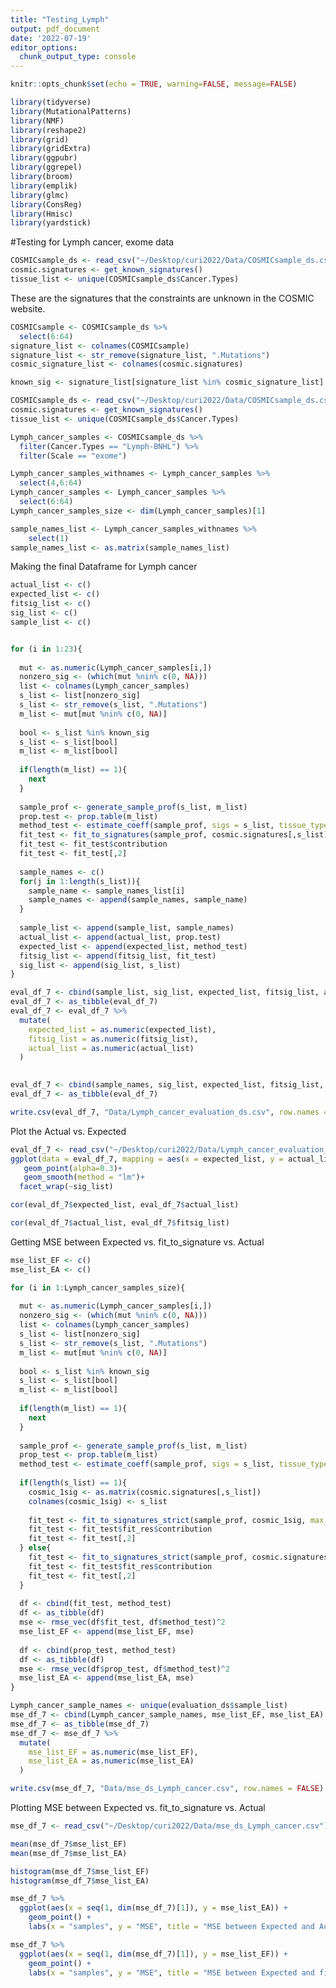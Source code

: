 ```yaml
---
title: "Testing_Lymph"
output: pdf_document
date: '2022-07-19'
editor_options: 
  chunk_output_type: console
---
```


```r
knitr::opts_chunk$set(echo = TRUE, warning=FALSE, message=FALSE)

library(tidyverse)
library(MutationalPatterns)
library(NMF)
library(reshape2)
library(grid)
library(gridExtra)
library(ggpubr)
library(ggrepel)
library(broom)
library(emplik)
library(glmc)
library(ConsReg)
library(Hmisc)
library(yardstick)

```


#Testing for Lymph cancer, exome data
```r
COSMICsample_ds <- read_csv("~/Desktop/curi2022/Data/COSMICsample_ds.csv")
cosmic.signatures <- get_known_signatures()
tissue_list <- unique(COSMICsample_ds$Cancer.Types)
```

These are the signatures that the constraints are unknown in the COSMIC website.
```r
COSMICsample <- COSMICsample_ds %>%
  select(6:64) 
signature_list <- colnames(COSMICsample)
signature_list <- str_remove(signature_list, ".Mutations")
cosmic_signature_list <- colnames(cosmic.signatures)

known_sig <- signature_list[signature_list %in% cosmic_signature_list]
```


```r

COSMICsample_ds <- read_csv("~/Desktop/curi2022/Data/COSMICsample_ds.csv")
cosmic.signatures <- get_known_signatures()
tissue_list <- unique(COSMICsample_ds$Cancer.Types)

Lymph_cancer_samples <- COSMICsample_ds %>%
  filter(Cancer.Types == "Lymph-BNHL") %>%
  filter(Scale == "exome")

Lymph_cancer_samples_withnames <- Lymph_cancer_samples %>%
  select(4,6:64) 
Lymph_cancer_samples <- Lymph_cancer_samples %>%
  select(6:64) 
Lymph_cancer_samples_size <- dim(Lymph_cancer_samples)[1]

sample_names_list <- Lymph_cancer_samples_withnames %>%
    select(1)
sample_names_list <- as.matrix(sample_names_list)
```


Making the final Dataframe for Lymph cancer 


```r

actual_list <- c()
expected_list <- c()
fitsig_list <- c()
sig_list <- c()
sample_list <- c()


for (i in 1:23){
  
  mut <- as.numeric(Lymph_cancer_samples[i,])
  nonzero_sig <- (which(mut %nin% c(0, NA)))
  list <- colnames(Lymph_cancer_samples)
  s_list <- list[nonzero_sig]
  s_list <- str_remove(s_list, ".Mutations")
  m_list <- mut[mut %nin% c(0, NA)]
  
  bool <- s_list %in% known_sig
  s_list <- s_list[bool]
  m_list <- m_list[bool]
  
  if(length(m_list) == 1){
    next
  }
  
  sample_prof <- generate_sample_prof(s_list, m_list)
  prop.test <- prop.table(m_list)
  method_test <- estimate_coeff(sample_prof, sigs = s_list, tissue_type = "DLBC", scale = "exome", quantiles = c("5%", "95%"), mb_size = 50)
  fit_test <- fit_to_signatures(sample_prof, cosmic.signatures[,s_list])
  fit_test <- fit_test$contribution
  fit_test <- fit_test[,2]
  
  sample_names <- c()
  for(j in 1:length(s_list)){
    sample_name <- sample_names_list[i]
    sample_names <- append(sample_names, sample_name)
  }
  
  sample_list <- append(sample_list, sample_names)
  actual_list <- append(actual_list, prop.test)
  expected_list <- append(expected_list, method_test)
  fitsig_list <- append(fitsig_list, fit_test)
  sig_list <- append(sig_list, s_list)
}

eval_df_7 <- cbind(sample_list, sig_list, expected_list, fitsig_list, actual_list)
eval_df_7 <- as_tibble(eval_df_7)
eval_df_7 <- eval_df_7 %>%
  mutate(
    expected_list = as.numeric(expected_list),
    fitsig_list = as.numeric(fitsig_list),
    actual_list = as.numeric(actual_list)
  )
  

eval_df_7 <- cbind(sample_names, sig_list, expected_list, fitsig_list, actual_list)
eval_df_7 <- as_tibble(eval_df_7)
``` 

```r
write.csv(eval_df_7, "Data/Lymph_cancer_evaluation_ds.csv", row.names = FALSE)
```

Plot the Actual vs. Expected
```r
eval_df_7 <- read_csv("~/Desktop/curi2022/Data/Lymph_cancer_evaluation_ds.csv")
ggplot(data = eval_df_7, mapping = aes(x = expected_list, y = actual_list))+
   geom_point(alpha=0.3)+
   geom_smooth(method = "lm")+
  facet_wrap(~sig_list)

cor(eval_df_7$expected_list, eval_df_7$actual_list)

cor(eval_df_7$actual_list, eval_df_7$fitsig_list)
```

Getting MSE between Expected vs. fit_to_signature vs. Actual
```r
mse_list_EF <- c()
mse_list_EA <- c()

for (i in 1:Lymph_cancer_samples_size){
  
  mut <- as.numeric(Lymph_cancer_samples[i,])
  nonzero_sig <- (which(mut %nin% c(0, NA)))
  list <- colnames(Lymph_cancer_samples)
  s_list <- list[nonzero_sig]
  s_list <- str_remove(s_list, ".Mutations")
  m_list <- mut[mut %nin% c(0, NA)]
  
  bool <- s_list %in% known_sig
  s_list <- s_list[bool]
  m_list <- m_list[bool]
  
  if(length(m_list) == 1){
    next
  }
  
  sample_prof <- generate_sample_prof(s_list, m_list)
  prop_test <- prop.table(m_list)
  method_test <- estimate_coeff(sample_prof, sigs = s_list, tissue_type = "DLBC", scale = "exome", quantiles = c("5%", "95%"), mb_size = 50)
  
  if(length(s_list) == 1){
    cosmic_1sig <- as.matrix(cosmic.signatures[,s_list])
    colnames(cosmic_1sig) <- s_list
    
    fit_test <- fit_to_signatures_strict(sample_prof, cosmic_1sig, max_delta = 0.002)
    fit_test <- fit_test$fit_res$contribution
    fit_test <- fit_test[,2]
  } else{
    fit_test <- fit_to_signatures_strict(sample_prof, cosmic.signatures[,s_list], max_delta = 0.002)
    fit_test <- fit_test$fit_res$contribution
    fit_test <- fit_test[,2]
  }
  
  df <- cbind(fit_test, method_test)
  df <- as_tibble(df)
  mse <- rmse_vec(df$fit_test, df$method_test)^2
  mse_list_EF <- append(mse_list_EF, mse)
  
  df <- cbind(prop_test, method_test)
  df <- as_tibble(df)
  mse <- rmse_vec(df$prop_test, df$method_test)^2
  mse_list_EA <- append(mse_list_EA, mse)
}

Lymph_cancer_sample_names <- unique(evaluation_ds$sample_list)
mse_df_7 <- cbind(Lymph_cancer_sample_names, mse_list_EF, mse_list_EA)
mse_df_7 <- as_tibble(mse_df_7)
mse_df_7 <- mse_df_7 %>%
  mutate(
    mse_list_EF = as.numeric(mse_list_EF),
    mse_list_EA = as.numeric(mse_list_EA)
  )


```


```r
write.csv(mse_df_7, "Data/mse_ds_Lymph_cancer.csv", row.names = FALSE)
```

Plotting MSE between Expected vs. fit_to_signature vs. Actual
```r
mse_df_7 <- read_csv("~/Desktop/curi2022/Data/mse_ds_Lymph_cancer.csv")
```
```r
mean(mse_df_7$mse_list_EF)
mean(mse_df_7$mse_list_EA)

histogram(mse_df_7$mse_list_EF)
histogram(mse_df_7$mse_list_EA)

mse_df_7 %>%
  ggplot(aes(x = seq(1, dim(mse_df_7)[1]), y = mse_list_EA)) +
    geom_point() +
    labs(x = "samples", y = "MSE", title = "MSE between Expected and Actual value for Lymph cancer") 

mse_df_7 %>%
  ggplot(aes(x = seq(1, dim(mse_df_7)[1]), y = mse_list_EF)) +
    geom_point() +
    labs(x = "samples", y = "MSE", title = "MSE between Expected and fit_to_signature value for Lymph cancer") 
```

